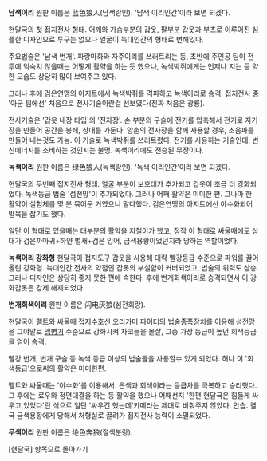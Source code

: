 '''남색이리'''
원판 이름은 蓝色狼人(남색랑인). '남색 이리인간'이라 보면 되겠다.

현달국의 첫 접지전사 형태. 어깨와 가슴부분의 갑옷, 팔부분 갑옷과 부츠로 이루어진 심플한 디자인으로 투구는 없으나 얼굴이 늑대인간의 형태로 변해있다.

주요법술은 '남색 번개'. 파랑마화와 자주이리를 쓰러트리는 등, 초반에 주인공 팀이 전투에 익숙치 않을때는 어떻게 활약을 하는 듯 했으나, 녹색박쥐에게는 언제나 지는 등 약한 모습도 상당히 많이 보여주고 있다.

그러나 후에 검은연맹의 아지트에서  녹색박쥐를 격파하고 녹색이리로 승격. 접지전사 중 '아군 팀에선' 처음으로 전사기술이란걸 선보였다(진짜 처음은 광룡).

전사기술은 '갑옷 내장 타입'의 '전자장'. 손 부분의 구슬에 전기를 압축해서 전기로 자기장을 만들어 공간을 봉쇄, 상대를 가둔다. 양손의 전자장을 함께 사용할 경우, 초음파를 만들어 내는것도 가능. 이 기술로 녹색박쥐를 쓰러트렸다. 전기를 사용하는 기술인데, 변신에너지를 소비하는 것인지는 불명. 녹색이리에도 전승된 무장이다.

'''녹색이리'''
원판 이름은 绿色狼人(녹색랑인). '녹색 이리인간'이라 보면 되겠다.

현달국의 두번째 접지전사 형태. 얼굴 부분이 보호대가 추가되고 갑옷이 조금 더 강화되었다. 녹색등급 법술 '섬전망'이 추가되었다. 그러나 어째 활약은 미미한 편. 그나마 한 활약이 실험체를 몇 분 묶어둔 거였으니 말다했다. 검은연맹의 아지트에선 야수화되어 발목을 잡기도 했다.

일단 이 형태로 있을때는 대부분의 활약을 지철이가 했고, 정작 이 형태로 싸울때에도 상대가 검은까마귀+하얀 벌새+검은 잉어, 금색용황이었던지라 당하는 역할이었다.

'''녹색이리 강화형'''
현달국이 접지도구 갑옷을 사용해 대략 빨강등급 수준으로 파워를 끌어올린 강화형. 늑대인간 전사의 약점인 갑옷의 부실함이 커버되었고, 법술의 위력도 상승. 그러나 디자인은 상당히 좋지 못한 편에 속한다. 후에 번개회색이리로 승격되면서 이 강화갑옷은 강제 해제되었다.

'''번개회색이리'''
원판 이름은 闪电灰狼(섬전회랑).

현달국이 [[펠트]]와 싸울때 접지수호신 오리가미 파이터의 법술증폭장치를 이용해 섬전망을 그야말로 [[맵병기]] 수준으로 강화시켜 자코들을 몰살, 그중 가장 등급이 높던 회색등급을 얻어 승격.

빨강 번개, 번개 구슬 등 녹색 등급 이상의 법술들을 사용할수 있게 되었다. 허나 이 '회색등급'으로써의 활약은 미미한편.

펠트와 싸울때는 '야수화'를 이용해서. 은색과 회색이라는 등급차를 극복하고 승리했다. 그 후에는 료우와 정면대결을 하는 등 활약을 했으나 어째선지 '한편 현달국은 힘들게 싸우고 있었다'란 식으로 일단 '싸우긴 했는데'카메라는 제대로 비춰주지 않았다. 안습. 결국 금색용황에게 당해서 처형실로 끌려가 접지전사 능력이 소멸되었다.

'''무색이리'''
원판 이름은 绝色奔狼(절색분랑).

[현달국] 항목으로 돌아가기
